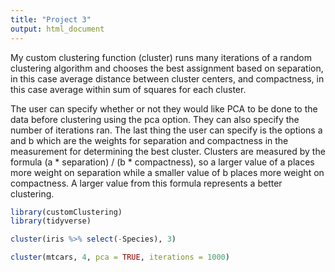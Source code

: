 ```yaml
---
title: "Project 3"
output: html_document
---
```


My custom clustering function (cluster) runs many iterations of a random clustering algorithm
and chooses the best assignment based on separation, in this case average distance between cluster
centers, and compactness, in this case average within sum of squares for each cluster.

The user can specify whether or not they would like PCA to be done to the data before clustering using
the pca option. They can also specify the number of iterations ran. The last thing the user can specify
is the options a and b which are the weights for separation and compactness in the measurement for
determining the best cluster. Clusters are measured by the formula (a * separation) / (b * 
compactness), so a larger value of a places more weight on separation while a smaller value of b places
more weight on compactness. A larger value from this formula represents a better clustering.

```r
library(customClustering)
library(tidyverse)
```

```r
cluster(iris %>% select(-Species), 3)
```
```r
cluster(mtcars, 4, pca = TRUE, iterations = 1000)
```

